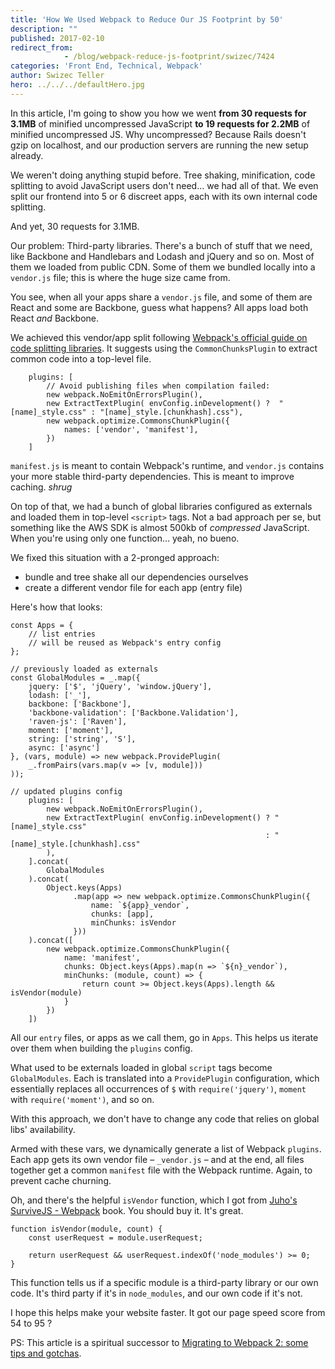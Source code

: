 ```yaml
---
title: 'How We Used Webpack to Reduce Our JS Footprint by 50'
description: ""
published: 2017-02-10
redirect_from: 
            - /blog/webpack-reduce-js-footprint/swizec/7424
categories: 'Front End, Technical, Webpack'
author: Swizec Teller
hero: ../../../defaultHero.jpg
---
```

In this article, I'm going to show you how we went **from 30 requests for 3.1MB** of minified uncompressed JavaScript **to 19 requests for 2.2MB** of minified uncompressed JS. Why uncompressed? Because Rails doesn't gzip on localhost, and our production servers are running the new setup already.



We weren't doing anything stupid before. Tree shaking, minification, code splitting to avoid JavaScript users don't need… we had all of that. We even split our frontend into 5 or 6 discreet apps, each with its own internal code splitting.



And yet, 30 requests for 3.1MB.



Our problem: Third-party libraries. There's a bunch of stuff that we need, like Backbone and Handlebars and Lodash and jQuery and so on. Most of them we loaded from public CDN. Some of them we bundled locally into a `vendor.js` file; this is where the huge size came from.



You see, when all your apps share a `vendor.js` file, and some of them are React and some are Backbone, guess what happens? All apps load both React _and_ Backbone.



We achieved this vendor/app split following [Webpack's official guide on code splitting libraries](https://webpack.js.org/guides/code-splitting-libraries/). It suggests using the `CommonChunksPlugin` to extract common code into a top-level file.



```
    plugins: [
        // Avoid publishing files when compilation failed:
        new webpack.NoEmitOnErrorsPlugin(),
        new ExtractTextPlugin( envConfig.inDevelopment() ?  "[name]_style.css" : "[name]_style.[chunkhash].css"),
        new webpack.optimize.CommonsChunkPlugin({
            names: ['vendor', 'manifest'],
        })
    ]
```



`manifest.js` is meant to contain Webpack's runtime, and `vendor.js` contains your more stable third-party dependencies. This is meant to improve caching. _shrug_



On top of that, we had a bunch of global libraries configured as externals and loaded them in top-level `<script>` tags. Not a bad approach per se, but something like the AWS SDK is almost 500kb of _compressed_ JavaScript. When you're using only one function… yeah, no bueno.



We fixed this situation with a 2-pronged approach:



- bundle and tree shake all our dependencies ourselves
- create a different vendor file for each app (entry file)



Here's how that looks:



```
const Apps = {
    // list entries
    // will be reused as Webpack's entry config
};

// previously loaded as externals
const GlobalModules = _.map({
    jquery: ['$', 'jQuery', 'window.jQuery'],
    lodash: ['_'],
    backbone: ['Backbone'],
    'backbone-validation': ['Backbone.Validation'],
    'raven-js': ['Raven'],
    moment: ['moment'],
    string: ['string', 'S'],
    async: ['async']
}, (vars, module) => new webpack.ProvidePlugin(
    _.fromPairs(vars.map(v => [v, module]))
));

// updated plugins config
    plugins: [
        new webpack.NoEmitOnErrorsPlugin(),
        new ExtractTextPlugin( envConfig.inDevelopment() ? "[name]_style.css"
                                                         : "[name]_style.[chunkhash].css"
        ),
    ].concat(
        GlobalModules
    ).concat(
        Object.keys(Apps)
              .map(app => new webpack.optimize.CommonsChunkPlugin({
                  name: `${app}_vendor`,
                  chunks: [app],
                  minChunks: isVendor
              }))
    ).concat([
        new webpack.optimize.CommonsChunkPlugin({
            name: 'manifest',
            chunks: Object.keys(Apps).map(n => `${n}_vendor`),
            minChunks: (module, count) => {
                return count >= Object.keys(Apps).length && isVendor(module)
            }
        })
    ])
```



All our `entry` files, or apps as we call them, go in `Apps`. This helps us iterate over them when building the `plugins` config.



What used to be externals loaded in global `script` tags become `GlobalModules`. Each is translated into a `ProvidePlugin` configuration, which essentially replaces all occurrences of `$` with `require('jquery')`, `moment` with `require('moment')`, and so on.



With this approach, we don't have to change any code that relies on global libs' availability.



Armed with these vars, we dynamically generate a list of Webpack `plugins`. Each app gets its own vendor file – `_vendor.js` – and at the end, all files together get a common `manifest` file with the Webpack runtime. Again, to prevent cache churning.



Oh, and there's the helpful `isVendor` function, which I got from [Juho's SurviveJS - Webpack](https://leanpub.com/survivejs-webpack) book. You should buy it. It's great.



```
function isVendor(module, count) {
    const userRequest = module.userRequest;

    return userRequest && userRequest.indexOf('node_modules') >= 0;
}
```



This function tells us if a specific module is a third-party library or our own code. It's third party if it's in `node_modules`, and our own code if it's not.



I hope this helps make your website faster. It got our page speed score from 54 to 95 ?



PS: This article is a spiritual successor to [Migrating to Webpack 2: some tips and gotchas](https://swizec.com/blog/using-webpack-2-production/swizec/7356).